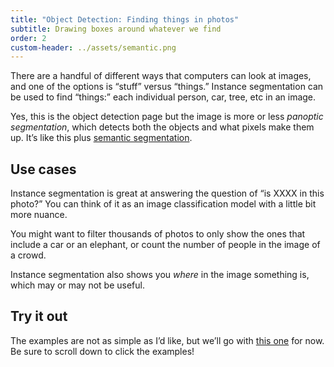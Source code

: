 ```yaml
---
title: "Object Detection: Finding things in photos"
subtitle: Drawing boxes around whatever we find
order: 2
custom-header: ../assets/semantic.png
---
```


<div style="display: none;">

![](../assets/semantic.png)

</div>

There are a handful of different ways that computers can look at images, and one of the options is "stuff" versus "things." Instance segmentation can be used to find "things:" each individual person, car, tree, etc in an image.

::: {.callout-warning}
Yes, this is the object detection page but the image is more or less *panoptic segmentation*, which detects both the objects and what pixels make them up. It's like this plus [semantic segmentation](semantic-segmentation.qmd).
:::

## Use cases

Instance segmentation is great at answering the question of "is XXXX in this photo?" You can think of it as an image classification model with a little bit more nuance.

You might want to filter thousands of photos to only show the ones that include a car or an elephant, or count the number of people in the image of a crowd.

Instance segmentation also shows you *where* in the image something is, which may or may not be useful.

## Try it out

The examples are not as simple as I'd like, but we'll go with [this one](https://huggingface.co/spaces/adirik/OWL-ViT) for now. Be sure to scroll down to click the examples!

<script
	type="module"
	src="https://gradio.s3-us-west-2.amazonaws.com/3.1.3/gradio.js"
></script>

<gradio-app src="https://adirik-owl-vit.hf.space"></gradio-app>
